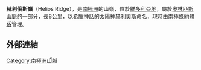 {{coord|77|26|S|162|28|E|source:GNIS|display=title}}

'''赫利俄斯嶺'''（Helios Ridge），是[[南極洲|南極洲]]的山嶺，位於[[維多利亞地|維多利亞地]]，屬於[[奧林匹斯山脈|奧林匹斯山脈]]的一部分，長8公里，以[[希臘神話|希臘神話]]的太陽神[[赫利奧斯|赫利奧斯]]命名，現時由[[南極條約體系|南極條約體系]]管理。

==外部連結==
{{cite gnis | type = antarid | id = 17385| name = Helios Ridge | accessdate = 2012-06-09}}

{{DEFAULTSORT:Helios Ridge}}
[[Category:南極洲山ิ้้脈|Category:南極洲山ิ้้脈]]


{{McMurdoDryValleys-geo-stub}}
